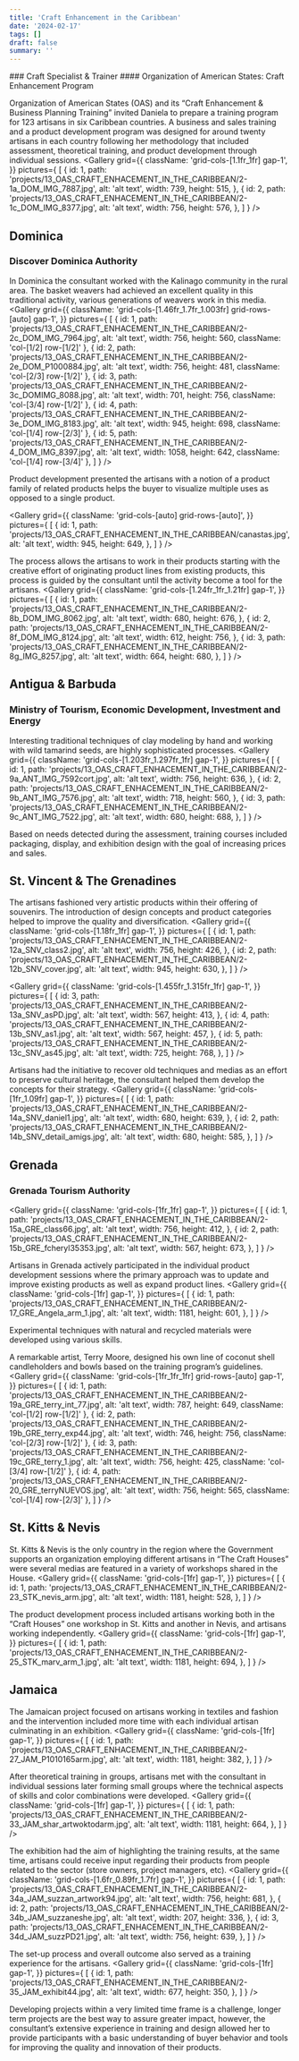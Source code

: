 ```yaml
---
title: 'Craft Enhancement in the Caribbean'
date: '2024-02-17'
tags: []
draft: false
summary: ''
---
```

<DivContainer>
### Craft Specialist & Trainer
#### Organization of American States: Craft Enhancement Program

Organization of American States (OAS) and its “Craft Enhancement & Business Planning Training” invited Daniela to prepare a training program for 123 artisans in six Caribbean countries. A business and sales training and a product development program was designed for around twenty artisans in each country following her methodology that included assessment, theoretical training, and product development through individual sessions.
<Gallery
  grid={{
    className: 'grid-cols-[1.1fr_1fr] gap-1',
  }} 
  pictures={
    [
      {
        id: 1,
        path: 'projects/13_OAS_CRAFT_ENHACEMENT_IN_THE_CARIBBEAN/2-1a_DOM_IMG_7887.jpg',
        alt: 'alt text',
        width: 739,
        height: 515,
      },
      {
        id: 2,
        path: 'projects/13_OAS_CRAFT_ENHACEMENT_IN_THE_CARIBBEAN/2-1c_DOM_IMG_8377.jpg',
        alt: 'alt text',
        width: 756,
        height: 576,
      },
    ]
  }
/>

## Dominica
### Discover Dominica Authority

In Dominica the consultant worked with the Kalinago community in the rural area. The basket weavers had achieved an excellent quality in this traditional activity, various generations of weavers work in this media.
<Gallery
  grid={{
    className: 'grid-cols-[1.46fr_1.7fr_1.003fr] grid-rows-[auto] gap-1',
  }} 
  pictures={
    [
      {
        id: 1,
        path: 'projects/13_OAS_CRAFT_ENHACEMENT_IN_THE_CARIBBEAN/2-2c_DOM_IMG_7964.jpg',
        alt: 'alt text',
        width: 756,
        height: 560,
        className: 'col-[1/2] row-[1/2]'
      },
      {
        id: 2,
        path: 'projects/13_OAS_CRAFT_ENHACEMENT_IN_THE_CARIBBEAN/2-2e_DOM_P1000884.jpg',
        alt: 'alt text',
        width: 756,
        height: 481,
        className: 'col-[2/3] row-[1/2]'
      },
      {
        id: 3,
        path: 'projects/13_OAS_CRAFT_ENHACEMENT_IN_THE_CARIBBEAN/2-3c_DOMIMG_8088.jpg',
        alt: 'alt text',
        width: 701,
        height: 756,
        className: 'col-[3/4] row-[1/2]'
      },
      {
        id: 4,
        path: 'projects/13_OAS_CRAFT_ENHACEMENT_IN_THE_CARIBBEAN/2-3e_DOM_IMG_8183.jpg',
        alt: 'alt text',
        width: 945,
        height: 698,
        className: 'col-[1/4] row-[2/3]'
      },
      {
        id: 5,
        path: 'projects/13_OAS_CRAFT_ENHACEMENT_IN_THE_CARIBBEAN/2-4_DOM_IMG_8397.jpg',
        alt: 'alt text',
        width: 1058,
        height: 642,
        className: 'col-[1/4] row-[3/4]'
      },
    ]
  }
/>

Product development presented the artisans with a notion of a product family of related products helps the buyer to visualize multiple uses as opposed to a single product.

<Gallery
  grid={{
    className: 'grid-cols-[auto] grid-rows-[auto]',
  }} 
  pictures={
    [
      {
        id: 1,
        path: 'projects/13_OAS_CRAFT_ENHACEMENT_IN_THE_CARIBBEAN/canastas.jpg',
        alt: 'alt text',
        width: 945,
        height: 649,
      },
    ]
  }
/>

The process allows the artisans to work in their products starting with the creative effort of originating product lines from existing products, this process is guided by the consultant until the activity become a tool for the artisans.
<Gallery
  grid={{
    className: 'grid-cols-[1.24fr_1fr_1.21fr] gap-1',
  }} 
  pictures={
    [
      {
        id: 1,
        path: 'projects/13_OAS_CRAFT_ENHACEMENT_IN_THE_CARIBBEAN/2-8b_DOM_IMG_8062.jpg',
        alt: 'alt text',
        width: 680,
        height: 676,
      },
      {
        id: 2,
        path: 'projects/13_OAS_CRAFT_ENHACEMENT_IN_THE_CARIBBEAN/2-8f_DOM_IMG_8124.jpg',
        alt: 'alt text',
        width: 612,
        height: 756,
      },
      {
        id: 3,
        path: 'projects/13_OAS_CRAFT_ENHACEMENT_IN_THE_CARIBBEAN/2-8g_IMG_8257.jpg',
        alt: 'alt text',
        width: 664,
        height: 680,
      },
    ]
  }
/>

## Antigua & Barbuda
### Ministry of Tourism, Economic Development, Investment and Energy

Interesting traditional techniques of clay modeling by hand and working with wild tamarind seeds, are highly sophisticated processes.
<Gallery
  grid={{
    className: 'grid-cols-[1.203fr_1.297fr_1fr] gap-1',
  }} 
  pictures={
    [
      {
        id: 1,
        path: 'projects/13_OAS_CRAFT_ENHACEMENT_IN_THE_CARIBBEAN/2-9a_ANT_IMG_7592cort.jpg',
        alt: 'alt text',
        width: 756,
        height: 636,
      },
      {
        id: 2,
        path: 'projects/13_OAS_CRAFT_ENHACEMENT_IN_THE_CARIBBEAN/2-9b_ANT_IMG_7576.jpg',
        alt: 'alt text',
        width: 718,
        height: 560,
      },
      {
        id: 3,
        path: 'projects/13_OAS_CRAFT_ENHACEMENT_IN_THE_CARIBBEAN/2-9c_ANT_IMG_7522.jpg',
        alt: 'alt text',
        width: 680,
        height: 688,
      },
    ]
  }
/>

Based on needs detected during the assessment, training courses included packaging, display, and exhibition design with the goal of increasing prices and sales. 

## St. Vincent & The Grenadines

The artisans fashioned very artistic products within their offering of souvenirs. The introduction of design concepts and product categories helped to improve the quality and diversification.
<Gallery
  grid={{
    className: 'grid-cols-[1.18fr_1fr] gap-1',
  }} 
  pictures={
    [
      {
        id: 1,
        path: 'projects/13_OAS_CRAFT_ENHACEMENT_IN_THE_CARIBBEAN/2-12a_SNV_class2.jpg',
        alt: 'alt text',
        width: 756,
        height: 426,
      },
      {
        id: 2,
        path: 'projects/13_OAS_CRAFT_ENHACEMENT_IN_THE_CARIBBEAN/2-12b_SNV_cover.jpg',
        alt: 'alt text',
        width: 945,
        height: 630,
      },
    ]
  }
/>

<Gallery
  grid={{
    className: 'grid-cols-[1.455fr_1.315fr_1fr] gap-1',
  }} 
  pictures={
    [
      {
        id: 3,
        path: 'projects/13_OAS_CRAFT_ENHACEMENT_IN_THE_CARIBBEAN/2-13a_SNV_asPD.jpg',
        alt: 'alt text',
        width: 567,
        height: 413,
      },
      {
        id: 4,
        path: 'projects/13_OAS_CRAFT_ENHACEMENT_IN_THE_CARIBBEAN/2-13b_SNV_as1.jpg',
        alt: 'alt text',
        width: 567,
        height: 457,
      },
      {
        id: 5,
        path: 'projects/13_OAS_CRAFT_ENHACEMENT_IN_THE_CARIBBEAN/2-13c_SNV_as45.jpg',
        alt: 'alt text',
        width: 725,
        height: 768,
      },
    ]
  }
/>

Artisans had the initiative to recover old techniques and medias as an effort to preserve cultural heritage, the consultant helped them develop the concepts for their strategy.
<Gallery
  grid={{
    className: 'grid-cols-[1fr_1.09fr] gap-1',
  }} 
  pictures={
    [
      {
        id: 1,
        path: 'projects/13_OAS_CRAFT_ENHACEMENT_IN_THE_CARIBBEAN/2-14a_SNV_daniel1.jpg',
        alt: 'alt text',
        width: 680,
        height: 639,
      },
      {
        id: 2,
        path: 'projects/13_OAS_CRAFT_ENHACEMENT_IN_THE_CARIBBEAN/2-14b_SNV_detail_amigs.jpg',
        alt: 'alt text',
        width: 680,
        height: 585,
      },
    ]
  }
/>

## Grenada
### Grenada Tourism Authority
<Gallery
  grid={{
    className: 'grid-cols-[1fr_1fr] gap-1',
  }} 
  pictures={
    [
      {
        id: 1,
        path: 'projects/13_OAS_CRAFT_ENHACEMENT_IN_THE_CARIBBEAN/2-15a_GRE_class66.jpg',
        alt: 'alt text',
        width: 756,
        height: 412,
      },
      {
        id: 2,
        path: 'projects/13_OAS_CRAFT_ENHACEMENT_IN_THE_CARIBBEAN/2-15b_GRE_fcheryl35353.jpg',
        alt: 'alt text',
        width: 567,
        height: 673,
      },
    ]
  }
/>

Artisans in Grenada actively participated in the individual product development sessions where the primary approach was to update and improve existing products as well as expand product lines.
<Gallery
  grid={{
    className: 'grid-cols-[1fr] gap-1',
  }} 
  pictures={
    [
      {
        id: 1,
        path: 'projects/13_OAS_CRAFT_ENHACEMENT_IN_THE_CARIBBEAN/2-17_GRE_Angela_arm_1.jpg',
        alt: 'alt text',
        width: 1181,
        height: 601,
      },
    ]
  }
/>

Experimental techniques with natural and recycled materials were developed using various skills.

A remarkable artist, Terry Moore, designed his own line of coconut shell candleholders and bowls based on the training program’s guidelines.
<Gallery
  grid={{
    className: 'grid-cols-[1fr_1fr_1fr] grid-rows-[auto] gap-1',
  }} 
  pictures={
    [
      {
        id: 1,
        path: 'projects/13_OAS_CRAFT_ENHACEMENT_IN_THE_CARIBBEAN/2-19a_GRE_terry_int_77.jpg',
        alt: 'alt text',
        width: 787,
        height: 649,
        className: 'col-[1/2] row-[1/2]'
      },
      {
        id: 2,
        path: 'projects/13_OAS_CRAFT_ENHACEMENT_IN_THE_CARIBBEAN/2-19b_GRE_terry_exp44.jpg',
        alt: 'alt text',
        width: 746,
        height: 756,
        className: 'col-[2/3] row-[1/2]'
      },
      {
        id: 3,
        path: 'projects/13_OAS_CRAFT_ENHACEMENT_IN_THE_CARIBBEAN/2-19c_GRE_terry_1.jpg',
        alt: 'alt text',
        width: 756,
        height: 425,
        className: 'col-[3/4] row-[1/2]'
      },
      {
        id: 4,
        path: 'projects/13_OAS_CRAFT_ENHACEMENT_IN_THE_CARIBBEAN/2-20_GRE_terryNUEVOS.jpg',
        alt: 'alt text',
        width: 756,
        height: 565,
        className: 'col-[1/4] row-[2/3]'
      },
    ]
  }
/>

## St. Kitts & Nevis

St. Kitts & Nevis is the only country in the region where the Government supports an organization employing different artisans in “The Craft Houses” were several medias are featured in a variety of workshops shared in the House. 
<Gallery
  grid={{
    className: 'grid-cols-[1fr] gap-1',
  }} 
  pictures={
    [
      {
        id: 1,
        path: 'projects/13_OAS_CRAFT_ENHACEMENT_IN_THE_CARIBBEAN/2-23_STK_nevis_arm.jpg',
        alt: 'alt text',
        width: 1181,
        height: 528,
      },
    ]
  }
/>

The product development process included artisans working both in the “Craft Houses” one workshop in St. Kitts and another in Nevis, and artisans working independently.
<Gallery
  grid={{
    className: 'grid-cols-[1fr] gap-1',
  }} 
  pictures={
    [
      {
        id: 1,
        path: 'projects/13_OAS_CRAFT_ENHACEMENT_IN_THE_CARIBBEAN/2-25_STK_marv_arm_1.jpg',
        alt: 'alt text',
        width: 1181,
        height: 694,
      },
    ]
  }
/>

## Jamaica 

The Jamaican project focused on artisans working in textiles and fashion and the intervention included more time with each individual artisan culminating in an exhibition.
<Gallery
  grid={{
    className: 'grid-cols-[1fr] gap-1',
  }} 
  pictures={
    [
      {
        id: 1,
        path: 'projects/13_OAS_CRAFT_ENHACEMENT_IN_THE_CARIBBEAN/2-27_JAM_P1010165arm.jpg',
        alt: 'alt text',
        width: 1181,
        height: 382,
      },
    ]
  }
/>

After theoretical training in groups, artisans met with the consultant in individual sessions later forming small groups where the technical aspects of skills and color combinations were developed.
<Gallery
  grid={{
    className: 'grid-cols-[1fr] gap-1',
  }} 
  pictures={
    [
      {
        id: 1,
        path: 'projects/13_OAS_CRAFT_ENHACEMENT_IN_THE_CARIBBEAN/2-33_JAM_shar_artwoktodarm.jpg',
        alt: 'alt text',
        width: 1181,
        height: 664,
      },
    ]
  }
/>
 
The exhibition had the aim of highlighting the training results, at the same time, artisans could receive input regarding their products from people related to the sector (store owners, project managers, etc).
<Gallery
  grid={{
    className: 'grid-cols-[1.6fr_0.89fr_1.7fr] gap-1',
  }} 
  pictures={
    [
      {
        id: 1,
        path: 'projects/13_OAS_CRAFT_ENHACEMENT_IN_THE_CARIBBEAN/2-34a_JAM_suzzan_artwork94.jpg',
        alt: 'alt text',
        width: 756,
        height: 681,
      },
      {
        id: 2,
        path: 'projects/13_OAS_CRAFT_ENHACEMENT_IN_THE_CARIBBEAN/2-34b_JAM_suzzaneshe.jpg',
        alt: 'alt text',
        width: 207,
        height: 336,
      },
      {
        id: 3,
        path: 'projects/13_OAS_CRAFT_ENHACEMENT_IN_THE_CARIBBEAN/2-34d_JAM_suzzPD21.jpg',
        alt: 'alt text',
        width: 756,
        height: 639,
      },
    ]
  }
/>

The set-up process and overall outcome also served as a training experience for the artisans. 
<Gallery
  grid={{
    className: 'grid-cols-[1fr] gap-1',
  }} 
  pictures={
    [
      {
        id: 1,
        path: 'projects/13_OAS_CRAFT_ENHACEMENT_IN_THE_CARIBBEAN/2-35_JAM_exhibit44.jpg',
        alt: 'alt text',
        width: 677,
        height: 350,
      },
    ]
  }
/>

Developing projects within a very limited time frame is a challenge, longer term projects are the best way to assure greater impact, however, the consultant’s extensive experience in training and design allowed her to provide participants with a basic understanding of buyer behavior and tools for improving the quality and innovation of their products. 
</DivContainer>